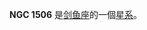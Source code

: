 {{NGCInfoBox|NGCID=NGC 1506|發現者=約翰·弗里德里希·威廉·赫歇爾|發現日期=1837年12月23日|其他編號=ESO 156-27|曆元=J2000.0|赤經=4時0分21.6秒
|赤緯=-52°34'24"|星座=剑鱼座|星體=星系|星等=13.4|表面亮度=13.6|藍等=14.4}}

'''NGC 1506''' 是[[剑鱼座|剑鱼座]]的一個[[星系|星系]]。

{{NGCReference|1506}}
{{Catalogs|NGC=1506}}